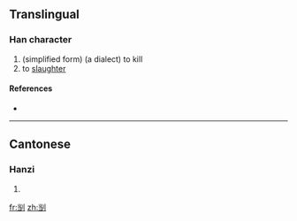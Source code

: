 ==Translingual==

===Han character===
{{Han char|rn=18|rad=刀|as=06|sn=8|four=|canj=火尸中弓 (FSLN)}}

# (simplified form) (a dialect) to kill
# to [[slaughter]]

====References====
* {{Han ref|kx=0139.251|uh=34E5|ud=13541}}

----

==Cantonese==

===Hanzi===
{{yue-hanzi|jyut=|y=tong1}}

# {{defn|Cantonese|sort=刀06}}

[[fr:㓥]]
[[zh:㓥]]